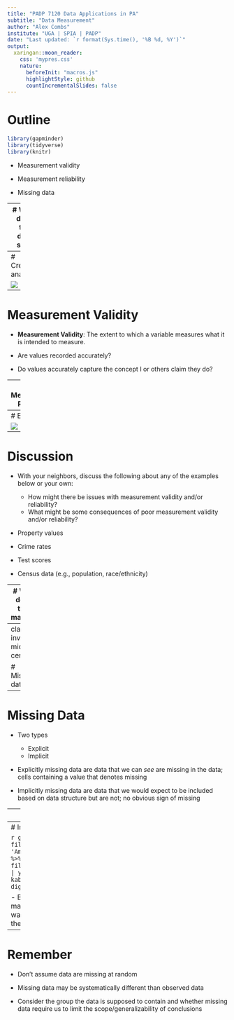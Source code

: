 ```yaml
---
title: "PADP 7120 Data Applications in PA"
subtitle: "Data Measurement"
author: "Alex Combs"
institute: "UGA | SPIA | PADP"
date: "Last updated: `r format(Sys.time(), '%B %d, %Y')`"
output:
  xaringan::moon_reader:
    css: 'mypres.css'
    nature:
      beforeInit: "macros.js"
      highlightStyle: github
      countIncrementalSlides: false
---
```

# Outline

```r
library(gapminder)
library(tidyverse)
library(knitr)
```


- Measurement validity

- Measurement reliability

- Missing data

---
# What does the data say?

"Data doesn't *say* anything. *Humans* say things. ... Data can’t say anything about an issue any more than a hammer can build a house ... Data is a necessary ingredient in discovery, but you need a human to select it, shape it, and then turn it into an insight. Data is therefore only as useful as its quality and the skills of the person wielding it" (Jones-Rooy, 2019). 

---
# Credible analysis

![](lectures_files/credible.png)

---
# Measurement Validity

- **Measurement Validity**: The extent to which a variable measures what it is intended to measure.

- Are values recorded accurately?

- Do values accurately capture the concept I or others claim they do?

---
# Measurement Reliability

- **Measurement Reliability**: The extent to which the measurement process or instrument for a variable generates consistent values.

- Are values consistent across subjects and/or time?

- Is variation across subjects or time real or due to inconsistent measurement?

---
# Example


![](lectures_files/measure_lines.png)


---
# Discussion

- With your neighbors, discuss the following about any of the examples below or your own:
  - How might there be issues with measurement validity and/or reliability?
  - What might be some consequences of poor measurement validity and/or reliability?

- Property values

- Crime rates

- Test scores

- Census data (e.g., population, race/ethnicity)

---
# Why does this matter?

- Can lead to important questions about how data are collected.

- Can impact our ability to make comparisons between observations or over time that are often involved in decision-making.

- One of many reminders not to be too certain. Much of statistics is about producing a *range* of values we trust will usually contain the truth.

---
class: inverse, middle, center

# Missing data

---
# Missing Data

- Two types
  - Explicit
  - Implicit
  
- Explicitly missing data are data that we can *see* are missing in the data; cells containing a value that denotes missing

- Implicitly missing data are data that we would expect to be included based on data structure but are not; no obvious sign of missing

---
# Explicitly missing

```r
crossgap <- gapminder %>% 
  filter(year == 2007 & continent == 'Americas') %>% 
  head(n=3)

crossgap[1,4] <- NA
crossgap[2,6] <- NA

kable(crossgap, format = 'html', digits = 1)
```

- Incorrect to say we have 3 countries with a mean life expectancy of `r mean(crossgap$lifeExp, na.rm=TRUE)`

---
# Implicitly missing

```r
gapminder %>% 
  filter(continent == 'Americas', year >= 1997) %>% 
  head(n=6) %>%
  filter(country!='Bolivia' | year!=2002) %>% 
  kable(format = 'html', digits = 1)
```

- Bolivia missing in 2002 may affect a statistic I want to compute from these data

---
# Remember

- Don't assume data are missing at random

- Missing data may be systematically different than observed data

- Consider the group the data is supposed to contain and whether missing data require us to limit the scope/generalizability of conclusions


